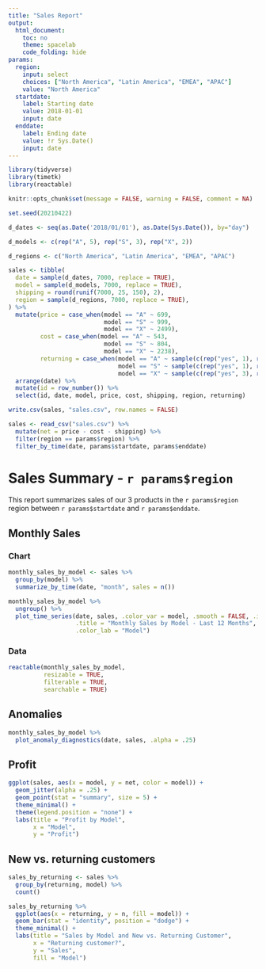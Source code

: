```yaml
---
title: "Sales Report"
output:
  html_document:
    toc: no
    theme: spacelab
    code_folding: hide
params:
  region:
    input: select
    choices: ["North America", "Latin America", "EMEA", "APAC"]
    value: "North America"
  startdate:
    label: Starting date
    value: 2018-01-01
    input: date
  enddate:
    label: Ending date
    value: !r Sys.Date()
    input: date
---
```


```r
library(tidyverse)
library(timetk)
library(reactable)

knitr::opts_chunk$set(message = FALSE, warning = FALSE, comment = NA)
```

```r
set.seed(20210422)

d_dates <- seq(as.Date('2018/01/01'), as.Date(Sys.Date()), by="day")

d_models <- c(rep("A", 5), rep("S", 3), rep("X", 2))

d_regions <- c("North America", "Latin America", "EMEA", "APAC")

sales <- tibble(
  date = sample(d_dates, 7000, replace = TRUE),
  model = sample(d_models, 7000, replace = TRUE),
  shipping = round(runif(7000, 25, 150), 2),
  region = sample(d_regions, 7000, replace = TRUE),
) %>% 
  mutate(price = case_when(model == "A" ~ 699,
                           model == "S" ~ 999,
                           model == "X" ~ 2499),
         cost = case_when(model == "A" ~ 543,
                           model == "S" ~ 804,
                           model == "X" ~ 2238),
         returning = case_when(model == "A" ~ sample(c(rep("yes", 1), rep("no", 20)), 7000, replace = TRUE),
                               model == "S" ~ sample(c(rep("yes", 1), rep("no", 2)), 7000, replace = TRUE),
                               model == "X" ~ sample(c(rep("yes", 3), rep("no", 1)), 7000, replace = TRUE))) %>% 
  arrange(date) %>% 
  mutate(id = row_number()) %>% 
  select(id, date, model, price, cost, shipping, region, returning)

write.csv(sales, "sales.csv", row.names = FALSE)
```

```r
sales <- read_csv("sales.csv") %>% 
  mutate(net = price - cost - shipping) %>% 
  filter(region == params$region) %>% 
  filter_by_time(date, params$startdate, params$enddate)
```

# Sales Summary - `r params$region` 

This report summarizes sales of our 3 products in the `r params$region` region between `r params$startdate` and `r params$enddate`.

## Monthly Sales {.tabset}

### Chart

```r
monthly_sales_by_model <- sales %>% 
  group_by(model) %>% 
  summarize_by_time(date, "month", sales = n())

monthly_sales_by_model %>% 
  ungroup() %>% 
  plot_time_series(date, sales, .color_var = model, .smooth = FALSE, .interactive = FALSE,
                   .title = "Monthly Sales by Model - Last 12 Months",
                   .color_lab = "Model")
```

### Data

```r
reactable(monthly_sales_by_model,
          resizable = TRUE,
          filterable = TRUE,
          searchable = TRUE)
```


## Anomalies

```r
monthly_sales_by_model %>% 
  plot_anomaly_diagnostics(date, sales, .alpha = .25)
```


## Profit

```r
ggplot(sales, aes(x = model, y = net, color = model)) +
  geom_jitter(alpha = .25) +
  geom_point(stat = "summary", size = 5) +
  theme_minimal() +
  theme(legend.position = "none") +
  labs(title = "Profit by Model",
       x = "Model",
       y = "Profit")
```

## New vs. returning customers

```r
sales_by_returning <- sales %>% 
  group_by(returning, model) %>% 
  count()

sales_by_returning %>% 
  ggplot(aes(x = returning, y = n, fill = model)) +
  geom_bar(stat = "identity", position = "dodge") +
  theme_minimal() +
  labs(title = "Sales by Model and New vs. Returning Customer",
       x = "Returning customer?",
       y = "Sales",
       fill = "Model")
  
```

